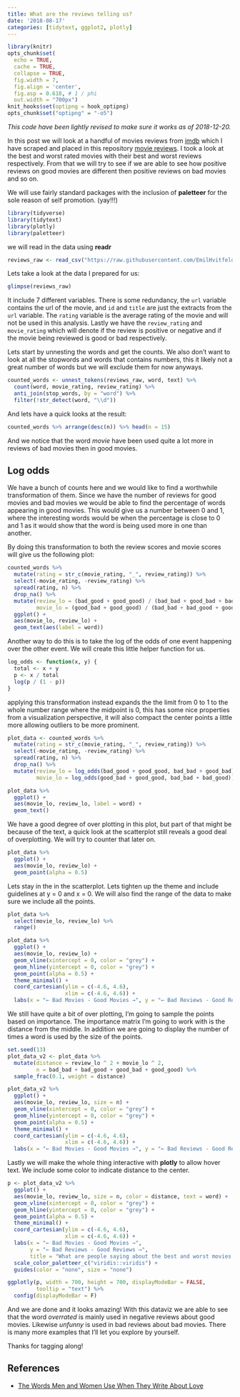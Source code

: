 ```yaml
---
title: What are the reviews telling us?
date: '2018-08-17'
categories: [tidytext, ggplot2, plotly]
---
```


```r
library(knitr)
opts_chunk$set(
  echo = TRUE, 
  cache = TRUE,
  collapse = TRUE,
  fig.width = 7, 
  fig.align = 'center',
  fig.asp = 0.618, # 1 / phi
  out.width = "700px")
knit_hooks$set(optipng = hook_optipng)
opts_chunk$set("optipng" = "-o5")
```

*This code have been lightly revised to make sure it works as of 2018-12-20.*  

In this post we will look at a handful of movies reviews from [imdb](https://www.imdb.com/) which I have scraped and placed in this repository [movie reviews](https://github.com/EmilHvitfeldt/movie-reviews). I took a look at the best and worst rated movies with their best and worst reviews respectively. From that we will try to see if we are able to see how positive reviews on good movies are different then positive reviews on bad movies and so on.

We will use fairly standard packages with the inclusion of **paletteer** for the sole reason of self promotion. (yay!!!)

```r
library(tidyverse)
library(tidytext)
library(plotly)
library(paletteer)
```

we will read in the data using **readr**

```r
reviews_raw <- read_csv("https://raw.githubusercontent.com/EmilHvitfeldt/movie-reviews/master/reviews_v1.csv")
```

Lets take a look at the data I prepared for us:

```r
glimpse(reviews_raw)
```

It include 7 different variables. There is some redundancy, the `url` variable contains the url of the movie, and `id` and `title` are just the extracts from the `url` variable. The `rating` variable is the average rating of the movie and will not be used in this analysis. Lastly we have the `review_rating` and `movie_rating` which will denote if the review is positive or negative and if the movie being reviewed is good or bad respectively.  

Lets start by unnesting the words and get the counts. We also don't want to look at all the stopwords and words that contains numbers, this it likely not a great number of words but we will exclude them for now anyways.

```r
counted_words <- unnest_tokens(reviews_raw, word, text) %>%
  count(word, movie_rating, review_rating) %>%
  anti_join(stop_words, by = "word") %>%
  filter(!str_detect(word, "\\d"))
```

And lets have a quick looks at the result:

```r
counted_words %>% arrange(desc(n)) %>% head(n = 15)
```

And we notice that the word *movie* have been used quite a lot more in reviews of bad movies then in good movies.

## Log odds

We have a bunch of counts here and we would like to find a worthwhile transformation of them. Since we have the number of reviews for good movies and bad movies we would be able to find the percentage of words appearing in good movies. This would give us a number between 0 and 1, where the interesting words would be when the percentage is close to 0 and 1 as it would show that the word is being used more in one than another.  

By doing this transformation to both the review scores and movie scores will give us the following plot:

```r
counted_words %>%
  mutate(rating = str_c(movie_rating, "_", review_rating)) %>%
  select(-movie_rating, -review_rating) %>%
  spread(rating, n) %>%
  drop_na() %>%
  mutate(review_lo = (bad_good + good_good) / (bad_bad + good_bad + bad_good + good_good),
         movie_lo = (good_bad + good_good) / (bad_bad + bad_good + good_bad + good_good)) %>%
  ggplot() +
  aes(movie_lo, review_lo) +
  geom_text(aes(label = word))
```

Another way to do this is to take the log of the odds of one event happening over the other event. We will create this little helper function for us.

```r
log_odds <- function(x, y) {
  total <- x + y
  p <- x / total
  log(p / (1 - p))
}
```

applying this transformation instead expands the the limit from 0 to 1 to the whole number range where the midpoint is 0, this has some nice properties from a visualization perspective, it will also compact the center points a little more allowing outliers to be more prominent. 

```r
plot_data <- counted_words %>%
  mutate(rating = str_c(movie_rating, "_", review_rating)) %>%
  select(-movie_rating, -review_rating) %>%
  spread(rating, n) %>%
  drop_na() %>%
  mutate(review_lo = log_odds(bad_good + good_good, bad_bad + good_bad),
         movie_lo = log_odds(good_bad + good_good, bad_bad + bad_good))
```

```r
plot_data %>%
  ggplot() +
  aes(movie_lo, review_lo, label = word) +
  geom_text()
```

We have a good degree of over plotting in this plot, but part of that might be because of the text, a quick look at the scatterplot still reveals a good deal of overplotting. We will try to counter that later on.

```r
plot_data %>%
  ggplot() +
  aes(movie_lo, review_lo) +
  geom_point(alpha = 0.5)
```

Lets stay in the in the scatterplot. Lets tighten up the theme and include guidelines at y = 0 and x = 0. We will also find the range of the data to make sure we include all the points.

```r
plot_data %>% 
  select(movie_lo, review_lo) %>%
  range()
```

```r
plot_data %>%
  ggplot() +
  aes(movie_lo, review_lo) +
  geom_vline(xintercept = 0, color = "grey") +
  geom_hline(yintercept = 0, color = "grey") +
  geom_point(alpha = 0.5) +
  theme_minimal() +
  coord_cartesian(ylim = c(-4.6, 4.6),
                  xlim = c(-4.6, 4.6)) +
  labs(x = "← Bad Movies - Good Movies →", y = "← Bad Reviews - Good Reviews →")
```

We still have quite a bit of over plotting, I'm going to sample the points based on importance. The importance matrix I'm going to work with is the distance from the middle. In addition we are going to display the number of times a word is used by the size of the points. 

```r
set.seed(13)
plot_data_v2 <- plot_data %>%
  mutate(distance = review_lo ^ 2 + movie_lo ^ 2,
         n = bad_bad + bad_good + good_bad + good_good) %>%
  sample_frac(0.1, weight = distance)

plot_data_v2 %>%  
  ggplot() +
  aes(movie_lo, review_lo, size = n) +
  geom_vline(xintercept = 0, color = "grey") +
  geom_hline(yintercept = 0, color = "grey") +
  geom_point(alpha = 0.5) +
  theme_minimal() +
  coord_cartesian(ylim = c(-4.6, 4.6),
                  xlim = c(-4.6, 4.6)) +
  labs(x = "← Bad Movies - Good Movies →", y = "← Bad Reviews - Good Reviews →")
```

Lastly we will make the whole thing interactive with **plotly** to allow hover text. We include some color to indicate distance to the center. 

```r
p <- plot_data_v2 %>%  
  ggplot() +
  aes(movie_lo, review_lo, size = n, color = distance, text = word) +
  geom_vline(xintercept = 0, color = "grey") +
  geom_hline(yintercept = 0, color = "grey") +
  geom_point(alpha = 0.5) +
  theme_minimal() +
  coord_cartesian(ylim = c(-4.6, 4.6),
                  xlim = c(-4.6, 4.6)) +
  labs(x = "← Bad Movies - Good Movies →", 
       y = "← Bad Reviews - Good Reviews →",
       title = "What are people saying about the best and worst movies on IMDB?") +
  scale_color_paletteer_c("viridis::viridis") +
  guides(color = "none", size = "none")

ggplotly(p, width = 700, height = 700, displayModeBar = FALSE,
         tooltip = "text") %>% 
  config(displayModeBar = F)
```

And we are done and it looks amazing! With this dataviz we are able to see that the word *overrated* is mainly used in negative reviews about good movies. Likewise *unfunny* is used in bad reviews about bad movies. There is many more examples that I'll let you explore by yourself.

Thanks for tagging along!

## References
- [The Words Men and Women Use When They Write About Love](https://www.nytimes.com/interactive/2017/11/07/upshot/modern-love-what-we-write-when-we-write-about-love.html)
